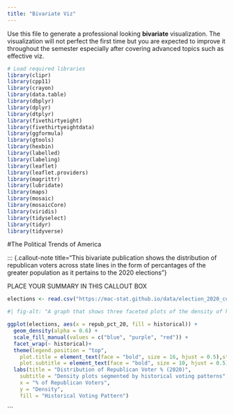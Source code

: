 ```yaml
---
title: "Bivariate Viz"
---
```


Use this file to generate a professional looking **bivariate** visualization.  The visualization will not perfect the first time but you are expected to improve it throughout the semester especially after covering advanced topics such as effective viz.
```r

# Load required libraries
library(clipr)
library(cpp11)
library(crayon)
library(data.table)
library(dbplyr)
library(dplyr)
library(dtplyr)
library(fivethirtyeight)
library(fivethirtyeightdata)
library(ggformula)
library(gtools)
library(hexbin)
library(labelled)
library(labeling)
library(leaflet)
library(leaflet.providers)
library(magrittr)
library(lubridate)
library(maps)
library(mosaic)
library(mosaicCore)
library(viridis)
library(tidyselect)
library(tidyr)
library(tidyverse)
```

#The Political Trends of America

::: {.callout-note title="This bivariate publication shows the distribution of republican voters across state lines in the form of percantages of the greater population as it pertains to the 2020 elections"}

PLACE YOUR SUMMARY IN THIS CALLOUT BOX

```r
elections <- read.csv("https://mac-stat.github.io/data/election_2020_county.csv")
```

```r
#| fig-alt: "A graph that shows three faceted plots of the density of historical voting patterns in blue, purple and red states as it pertains to the distribution of republican voters in 2020"

ggplot(elections, aes(x = repub_pct_20, fill = historical)) +
  geom_density(alpha = 0.6) +
  scale_fill_manual(values = c("blue", "purple", "red")) +
  facet_wrap(~ historical)+
  theme(legend.position = "top",
    plot.title = element_text(face = "bold", size = 16, hjust = 0.5),strip.text = element_text(size = 12, face = "bold"), 
    plot.subtitle = element_text(face = "bold", size = 10, hjust = 0.5)) + 
  labs(title = "Distribution of Republican Voter % (2020)",
    subtitle = "Density plots segmented by historical voting patterns",
    x = "% of Republican Voters",
    y = "Density",
    fill = "Historical Voting Pattern")
```
```



